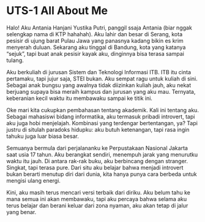 # UTS-1 All About Me

Halo! Aku Antania Hanjani Yustika Putri, panggil ssaja Antania (biar nggak selengkap nama di KTP hahahah).
Aku lahir dan besar di Serang, kota pesisir di ujung barat Pulau Jawa yang panasnya kadang bikin es krim menyerah duluan. Sekarang aku tinggal di Bandung, kota yang katanya “sejuk”, tapi buat anak pesisir kayak aku, dinginnya bisa terasa sampai tulang.

Aku berkuliah di jurusan Sistem dan Teknologi Informasi ITB. ITB itu cinta pertamaku, tapi jujur saja, STEI bukan. Aku sempat ragu untuk kuliah di sini. Sebagai anak bungsu yang awalnya tidak diizinkan kuliah jauh, aku nekat berjuang supaya bisa meraih kampus dan jurusan yang aku mau. Ternyata, keberanian kecil waktu itu membawaku sampai ke titik ini.

Oke mari kita cukupkan pembahasan tentang akademik. Kali ini tentang aku.
Sebagai mahasiswi bidang informatika, aku termasuk pribadi introvert, tapi aku juga hobi menjelajah. Kombinasi yang terdengar bertentangan, ya? Tapi justru di situlah paradoks hidupku: aku butuh ketenangan, tapi rasa ingin tahuku juga luar biasa besar.

Semuanya bermula dari perjalananku ke Perpustakaan Nasional Jakarta saat usia 17 tahun. Aku berangkat sendiri, menempuh jarak yang menurutku waktu itu jauh. Di antara rak-rak buku, aku berbincang dengan stranger. Singkat, tapi terasa pure. Dari situ aku belajar bahwa menjadi introvert bukan berarti menutup diri dari dunia, kita hanya punya cara berbeda untuk mengisi ulang energi.

Kini, aku masih terus mencari versi terbaik dari diriku. Aku belum tahu ke mana semua ini akan membawaku, tapi aku percaya bahwa selama aku terus belajar dan berani keluar dari zona nyaman, aku akan tetap di jalur yang benar.